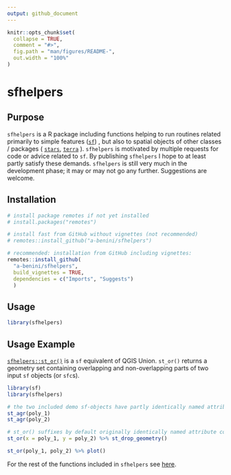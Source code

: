 ```yaml
---
output: github_document
---
```


```r
knitr::opts_chunk$set(
  collapse = TRUE,
  comment = "#>",
  fig.path = "man/figures/README-",
  out.width = "100%"
)
```

# sfhelpers

## Purpose

`sfhelpers` is a R package including functions helping to run routines related
primarily to simple features
([`sf`](https://cran.r-project.org/web/packages/sf/index.html))
, but also to spatial objects of
other classes / packages (
[`stars`](https://cran.r-project.org/web/packages/stars/index.html),
[`terra`](https://cran.r-project.org/web/packages/terra/index.html)
).
`sfhelpers` is motivated by multiple requests for code or advice related to `sf`.
By publishing `sfhelpers` I hope to at least partly satisfy these demands. `sfhelpers` is still very much in the development phase; it may or may not go
any further. Suggestions are welcome.

## Installation

``` r
# install package remotes if not yet installed
# install.packages("remotes")

# install fast from GitHub without vignettes (not recommended)
# remotes::install_github("a-benini/sfhelpers")

# recommended: installation from GitHub including vignettes:
remotes::install_github(
  "a-benini/sfhelpers",
  build_vignettes = TRUE,
  dependencies = c("Imports", "Suggests")
  )
```

## Usage

```r
library(sfhelpers)
```

## Usage Example

[`sfhelpers::st_or()`](https://a-benini.github.io/sfhelpers/reference/st_or.html)
is a `sf` equivalent of QGIS Union. `st_or()` returns a geometry set containing overlapping and non-overlapping parts of two input `sf` objects (or `sfc`s). 

```r
library(sf)
library(sfhelpers)

# the two included demo sf-objects have partly identically named attribute columns
st_agr(poly_1)
st_agr(poly_2)

# st_or() suffixes by default originally identically named attribute columns
st_or(x = poly_1, y = poly_2) %>% st_drop_geometry()

st_or(poly_1, poly_2) %>% plot()
```

For the rest of the functions included in `sfhelpers` see [here](https://a-benini.github.io/sfhelpers/reference/index.html).
